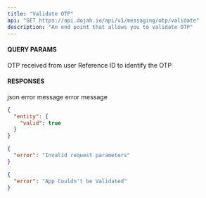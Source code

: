 ```yaml
---
title: "Validate OTP"
api: "GET https://api.dojah.io/api/v1/messaging/otp/validate"
description: "An end point that allows you to validate OTP"
---
```



#### QUERY PARAMS
 
<ParamField query="code" type="string" required>
  OTP received from user
</ParamField>


<ParamField query="reference_id" type="string" required>
  Reference ID to identify the OTP
</ParamField>



#### RESPONSES

<ResponseField name="200" type="json">
 json
</ResponseField>

<ResponseField name="400" type="Object">
  <Expandable title="properties">
    <ResponseField name="error" type="string">
      error message
    </ResponseField>

  </Expandable>
</ResponseField>

<ResponseField name="401" type="Object">
  <Expandable title="properties">
    <ResponseField name="error" type="string">
      error message
    </ResponseField>

  </Expandable>
</ResponseField>


<ResponseExample>

```json 200
{
  "entity": {
    "valid": true
  }
}
```

```json 400
{
  "error": "Invalid request parameters"
}
```

```json 401
{
  "error": "App Couldn't be Validated"
}
```


</ResponseExample>